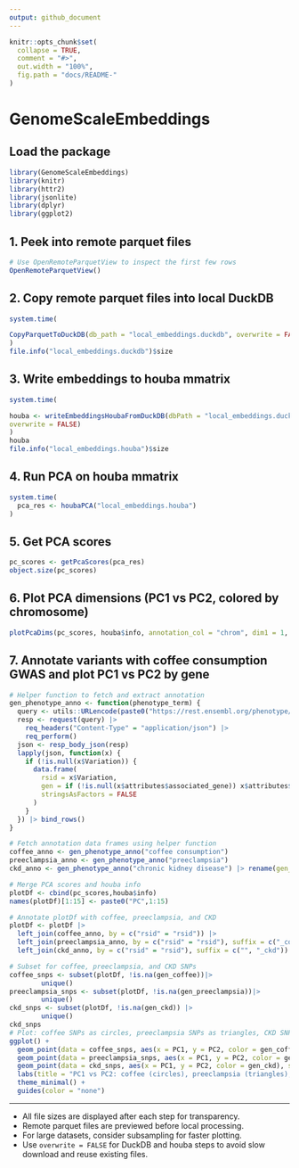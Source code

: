 ```yaml
---
output: github_document
---
```


```r
knitr::opts_chunk$set(
  collapse = TRUE,
  comment = "#>",
  out.width = "100%",
  fig.path = "docs/README-"
)
```

# GenomeScaleEmbeddings

## Load the package

```r
library(GenomeScaleEmbeddings)
library(knitr)
library(httr2)
library(jsonlite)
library(dplyr)
library(ggplot2)
```

## 1. Peek into remote parquet files

```r
# Use OpenRemoteParquetView to inspect the first few rows
OpenRemoteParquetView()
```

## 2. Copy remote parquet files into local DuckDB

```r
system.time(

CopyParquetToDuckDB(db_path = "local_embeddings.duckdb", overwrite = FALSE)
)
file.info("local_embeddings.duckdb")$size
```

## 3. Write embeddings to houba mmatrix

```r
system.time(

houba <- writeEmbeddingsHoubaFromDuckDB(dbPath = "local_embeddings.duckdb", 
overwrite = FALSE)
)
houba
file.info("local_embeddings.houba")$size
```

## 4. Run PCA on houba mmatrix

```r
system.time(
  pca_res <- houbaPCA("local_embeddings.houba")
)
```

## 5. Get PCA scores

```r
pc_scores <- getPcaScores(pca_res)
object.size(pc_scores)
```

## 6. Plot PCA dimensions (PC1 vs PC2, colored by chromosome)

```r
plotPcaDims(pc_scores, houba$info, annotation_col = "chrom", dim1 = 1, dim2 = 2)
```

## 7. Annotate variants with coffee consumption GWAS and plot PC1 vs PC2 by gene

```r
# Helper function to fetch and extract annotation
gen_phenotype_anno <- function(phenotype_term) {
  query <- utils::URLencode(paste0("https://rest.ensembl.org/phenotype/term/homo_sapiens/", phenotype_term))
  resp <- request(query) |>
    req_headers("Content-Type" = "application/json") |>
    req_perform()
  json <- resp_body_json(resp)
  lapply(json, function(x) {
    if (!is.null(x$Variation)) {
      data.frame(
        rsid = x$Variation,
        gen = if (!is.null(x$attributes$associated_gene)) x$attributes$associated_gene else NA,
        stringsAsFactors = FALSE
      )
    }
  }) |> bind_rows()
}

# Fetch annotation data frames using helper function
coffee_anno <- gen_phenotype_anno("coffee consumption")
preeclampsia_anno <- gen_phenotype_anno("preeclampsia")
ckd_anno <- gen_phenotype_anno("chronic kidney disease") |> rename(gen_ckd = gen)

# Merge PCA scores and houba info
plotDf <- cbind(pc_scores,houba$info)
names(plotDf)[1:15] <- paste0("PC",1:15)

# Annotate plotDf with coffee, preeclampsia, and CKD
plotDf <- plotDf |>
  left_join(coffee_anno, by = c("rsid" = "rsid")) |>
  left_join(preeclampsia_anno, by = c("rsid" = "rsid"), suffix = c("_coffee", "_preeclampsia")) |>
  left_join(ckd_anno, by = c("rsid" = "rsid"), suffix = c("", "_ckd"))

# Subset for coffee, preeclampsia, and CKD SNPs
coffee_snps <- subset(plotDf, !is.na(gen_coffee))|>
        unique()
preeclampsia_snps <- subset(plotDf, !is.na(gen_preeclampsia))|>
        unique()
ckd_snps <- subset(plotDf, !is.na(gen_ckd)) |>
        unique()
ckd_snps
# Plot: coffee SNPs as circles, preeclampsia SNPs as triangles, CKD SNPs as squares
ggplot() +
  geom_point(data = coffee_snps, aes(x = PC1, y = PC2, color = gen_coffee), shape = 16, size = 2, alpha = 0.7) +
  geom_point(data = preeclampsia_snps, aes(x = PC1, y = PC2, color = gen_preeclampsia), shape = 17, size = 3, alpha = 0.7) +
  geom_point(data = ckd_snps, aes(x = PC1, y = PC2, color = gen_ckd), shape = 15, size = 3, alpha = 0.7) +
  labs(title = "PC1 vs PC2: coffee (circles), preeclampsia (triangles), CKD (squares)") +
  theme_minimal() +
  guides(color = "none")
```

---

- All file sizes are displayed after each step for transparency.
- Remote parquet files are previewed before local processing.
- For large datasets, consider subsampling for faster plotting.
- Use `overwrite = FALSE` for DuckDB and houba steps to avoid slow download and reuse existing files.

